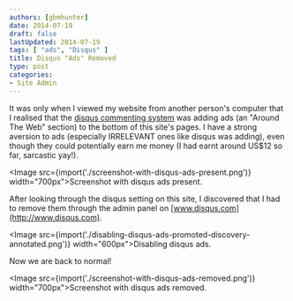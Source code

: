 ```yaml
---
authors: [gbmhunter]
date: 2014-07-19
draft: false
lastUpdated: 2014-07-19
tags: [ "ads", "Disqus" ]
title: Disqus "Ads" Removed
type: post
categories:
- Site Admin
---
```



It was only when I viewed my website from another person's computer that I realised that the [disqus commenting system](http://www.disqus.com/) was adding ads (an "Around The Web" section) to the bottom of this site's pages. I have a strong aversion to ads (especially IRRELEVANT ones like disqus was adding), even though they could potentially earn me money (I had earnt around US$12 so far, sarcastic yay!).

<Image src={import('./screenshot-with-disqus-ads-present.png')} width="700px">Screenshot with disqus ads present.</Image>

After looking through the disqus setting on this site, I discovered that I had to remove them through the admin panel on [www.disqus.com](http://www.disqus.com).

<Image src={import('./disabling-disqus-ads-promoted-discovery-annotated.png')} width="600px">Disabling disqus ads.</Image>

Now we are back to normal!

<Image src={import('./screenshot-with-disqus-ads-removed.png')} width="700px">Screenshot with disqus ads removed.</Image>
